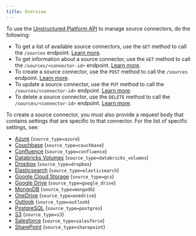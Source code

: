 ```yaml
---
title: Overview
---
```


To use the [Unstructured Platform API](/platform/api/overview) to manage source connectors, do the following:

- To get a list of available source connectors, use the `GET` method to call the `/sources` endpoint. [Learn more](/platform/api/overview#list-source-connectors).
- To get information about a source connector, use the `GET` method to call the `/sources/<connector-id>` endpoint. [Learn more](/platform/api/overview#get-a-source-connector).
- To create a source connector, use the `POST` method to call the `/sources` endpoint. [Learn more](/platform/api/overview#create-a-source-connector).
- To update a source connector, use the `PUT` method to call the `/sources/<connector-id>` endpoint. [Learn more](/platform/api/overview#update-a-source-connector).
- To delete a source connector, use the `DELETE` method to call the `/sources/<connector-id>` endpoint. [Learn more](/platform/api/overview#delete-a-source-connector). 

To create a source connector, you must also provide a request body that contains settings that are specific to that connector. 
For the list of specific settings, see:

- [Azure](/platform/api/sources/azure-blob-storage) (`source_type=azure`)
- [Couchbase](/platform/api/sources/couchbase) (`source_type=couchbase`)
- [Confluence](/platform/api/sources/confluence) (`source_type=confluence`)
- [Databricks Volumes](/platform/api/sources/databricks-volumes) (`source_type=databricks_volumes`)
- [Dropbox](/platform/api/sources/dropbox) (`source_type=dropbox`)
- [Elasticsearch](/platform/api/sources/elasticsearch) (`source_type=elasticsearch`)
- [Google Cloud Storage](/platform/api/sources/google-cloud) (`source_type=gcs`)
- [Google Drive](/platform/api/sources/google-drive) (`source_type=google_drive`)
- [MongoDB](/platform/api/sources/mongodb) (`source_type=mongodb`)
- [OneDrive](/platform/api/sources/onedrive) (`source_type=onedrive`)
- [Outlook](/platform/api/sources/outlook) (`source_type=outlook`)
- [PostgreSQL](/platform/api/sources/postgresql) (`source_type=postgres`)
- [S3](/platform/api/sources/s3) (`source_type=s3`)
- [Salesforce](/platform/api/sources/salesforce) (`source_type=salesforce`)
- [SharePoint](/platform/api/sources/sharepoint) (`source_type=sharepoint`)

